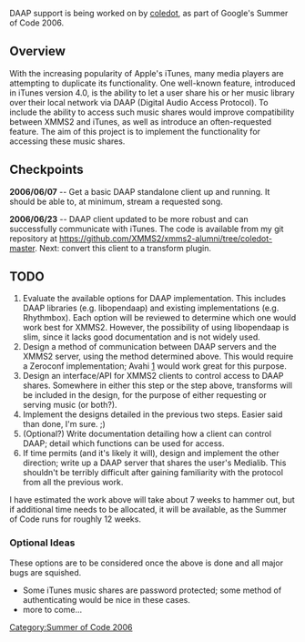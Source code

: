 DAAP support is being worked on by [[User:Coledot|coledot]], as part of Google's Summer of Code 2006.

== Overview ==

With the increasing popularity of Apple's iTunes, many media players are attempting to duplicate its functionality. One well-known feature, introduced in iTunes version 4.0, is the ability to let a user share his or her music library over their local network via DAAP (Digital Audio Access Protocol). To include the ability to access such music shares would improve compatibility between XMMS2 and iTunes, as well as introduce an often-requested feature. The aim of this project is to implement the functionality for accessing these music shares.

== Checkpoints ==

'''2006/06/07''' -- Get a basic DAAP standalone client up and running. It should be able to, at minimum, stream a requested song.

'''2006/06/23''' -- DAAP client updated to be more robust and can successfully communicate with iTunes. The code is available from my git repository at https://github.com/XMMS2/xmms2-alumni/tree/coledot-master. Next: convert this client to a transform plugin.

== TODO ==

#Evaluate the available options for DAAP implementation. This includes DAAP libraries (e.g. libopendaap) and existing implementations (e.g. Rhythmbox). Each option will be reviewed to determine which one would work best for XMMS2. However, the possibility of using libopendaap is slim, since it lacks good documentation and is not widely used.
#Design a method of communication between DAAP servers and the XMMS2 server, using the method determined above. This would require a Zeroconf implementation; Avahi [http://avahi.org/] would work great for this purpose.
#Design an interface/API for XMMS2 clients to control access to DAAP shares. Somewhere in either this step or the step above, transforms will be included in the design, for the purpose of either requesting or serving music (or both?).
#Implement the designs detailed in the previous two steps. Easier said than done, I'm sure. ;)
#(Optional?) Write documentation detailing how a client can control DAAP; detail which functions can be used for access.
#If time permits (and it's likely it will), design and implement the other direction; write up a DAAP server that shares the user's Medialib. This shouldn't be terribly difficult after gaining familiarity with the protocol from all the previous work.

I have estimated the work above will take about 7 weeks to hammer out, but if additional time needs to be allocated, it will be available, as the Summer of Code runs for roughly 12 weeks.


===Optional Ideas===
These options are to be considered once the above is done and all major bugs are squished.
*Some iTunes music shares are password protected; some method of authenticating would be nice in these cases.
*more to come...

[[Category:Summer of Code 2006]]